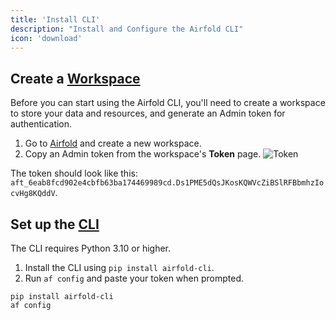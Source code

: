 ```yaml
---
title: 'Install CLI'
description: "Install and Configure the Airfold CLI"
icon: 'download'
---
```


## Create a [Workspace](/concepts/workspaces)
Before you can start using the Airfold CLI, you'll need to create a workspace to store your data and resources, and generate an Admin token for authentication.

1. Go to [Airfold](https://www.app.airfold.co) and create a new workspace.
2. Copy an Admin token from the workspace's **Token** page.
![Token](/images/token.png)

The token should look like this: `aft_6eab8fcd902e4cbfb63ba174469989cd.Ds1PME5dQsJKosKQWVcZiBSlRFBbmhzIocvHg8KQddV`.

## Set up the [CLI](/cli/cli_reference)
<Note>
The CLI requires Python 3.10 or higher.
</Note>

1. Install the CLI using `pip install airfold-cli`.
2. Run `af config` and paste your token when prompted.
```
pip install airfold-cli
af config
```